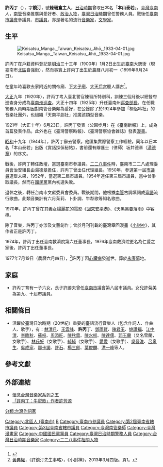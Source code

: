 {{Infobox_Prime_Minister
| name = 許丙丁 <br>Khóo píng-ting
| image =  
| country = 
| order = {{TAI-1978}}議會第二-三屆[[議員|議員]]
| term_start = 1953年1月16日
| term_end = 1958年2月21日
| order2 = {{TAI-1978}}議會[[參議員|參議員]]
| term_start2 = 1946年4月
| term_end2 = 1951年
| nationality = {{JPN-EMP}}（1899年–1945年）<br> {{ROC}}（1945年–1977年）
| birth_date = 1899年9月24日
| birth_place = {{TWN-JPN}}[[臺南州|臺南州]]
| death_date = {{death_date_and_age|1977|7|19|1899|9|24}}
| death_place = {{ROC|臺灣省}}[[臺南縣|臺南縣]]（今[[臺南市|臺南市]]）
| native place =
| constituency = 
| spouse = 楊氏金枝
| party = {{KMT}}
| profession = 
| religion = 
| signature = 
| footnotes = 
}}
'''許丙丁'''（{{bd|1899年|9月24日|1977年|7月19日|}}），字'''鏡汀'''，號'''綠珊盦主人'''，[[臺灣日治時期|日治時期]]曾取日本名「'''本山泰若'''」。[[臺灣|臺灣]][[臺南|臺南]]人，[[南管|南管]]音樂推廣與愛好者、[[政治人物|政治人物]]，[[臺灣日治時期|臺灣日治時期]]曾任警務人員。戰後任[[臺南市議會|臺南市議會]]參議員、[[臺南市議員|市議員]]，亦是著名的流行[[音樂家|音樂家]]，[[文學家|文學家]]。

==生平==
[[File:Keisatsu_Manga,_Taiwan_Keisatsu_Jihō,_1933-04-01.jpg|thumb]]

許丙丁在戶籍資料登記是[[明治|明治]]三十三年（1900年）1月2日出生於[[臺南|臺南]]大銃街（現臺南市[[北區_(臺南市)|北區]]自強街），然而事實上許丙丁出生於農曆八月初一（1899年9月24日）。

在童年時喜歡去家附近的關帝廟、[[下太子廟|下太子廟]]、[[大天后宮|大天后宮]]聽人講古<ref name="莊永明">{{cite journal |author=[[莊永明|莊永明]]|title=〈詮釋民謠的許丙丁〉|journal =《臺灣文藝》|date=1980-06|volume=|issue=第67期|publisher=台灣文藝雜誌社|location=臺灣|language=zh-tw|}}</ref>。

[[大正|大正]]九年（1920年），許丙丁考入臺北警官練習所特別科，訓練三個月後以總督府巡查身分成為[[臺南州|臺南州]][[巡查|巡查]]。大正十四年（1925年）升任臺南州[[巡查部長|巡查部長]]。在任職警務人員時期因對南管音樂頗為愛好，在公餘除了於1924年參加「桐侶吟社」的音樂社團外，也組織「天南平劇社」推廣該類型音樂。

1921年（大正十年）6月23日，許丙丁發表〈公園步月〉在《臺南新報》上，成為首篇發表作品。此外也在《臺灣警察時報》、《臺灣警察協會雜誌》發表[[漫畫|漫畫]]。

[[昭和|昭和]]十九年（1944年），許丙丁辭去警察。他匯集實際警察工作經驗，同年以日本名「本山泰若」出版《實話探偵秘帖》，書前還有辯護士（律師）坂井德章（[[湯德章|湯德章]]）的序文。

戰後，許丙丁轉任政壇，當選臺南市參議員。[[二二八事件|二二八事件]]時，臺南市二二八處理委員會治安組長由湯德章擔任，許丙丁曾出任代理組長。1950年，參選第一屆[[臺南市議員|市議員]]選舉未果，1952年，當選第二屆市議員。1954年連任第三屆市議員，當中曾爭取議長，然而在[[國民黨|國民黨]]黨內初選失敗。

退休之後，轉任台南市文獻委員會委員。戰後期間，他根據[[南管|南管]]古調填詞成[[臺語|臺語]]流行歌曲，此類音樂計有六月茉莉、卜卦調、牛犁歌等知名歌曲。

1970年，許丙丁曾在其義女[[楊麗花|楊麗花]]的電影《[[回來安平港|回來安平港]]》、《天黑黑要落雨》中客串。

除了音樂，許丙丁亦涉及文藝創作；曾於月刊刊載的臺灣章回漫畫《[[小封神|小封神]]》，其作者正是許丙丁。

1974年，許丙丁出任臺南救濟院第六任董事長。1976年臺南救濟院更名為仁愛之家後，許丙丁出任董事長。

1977年7月19日（農曆六月四日），<ref>[[黃典權|黃典權]]，〈許鏡汀先生事略〉，《小封神》，2013年3月四版。頁1。</ref>許丙丁因[[心臟病|心臟病]]發逝世。葬於[[永康|永康]]墓地。

==家庭==
*許丙丁育有一子六女，長子許勝夫曾任[[臺南市_(省轄市)|臺南市]]議會第八屆市議員。女兒許菊美為第九、十屆市議員。

==相關條目==
*活躍於臺灣日治時期（20世紀）重要的臺語流行音樂人（包含作詞人、作曲人、歌手），有：[[林清月|林清月]]、[[王雲峰_(作曲家)|王雲峰]]、'''許丙丁'''、[[鄧雨賢|鄧雨賢]]、[[陳君玉|陳君玉]]、[[姚讚福|姚讚福]]、[[江中清|江中清]]、[[李臨秋|李臨秋]]、[[蘇桐|蘇桐]]、[[周添旺|周添旺]]、[[陳秋霖|陳秋霖]]、[[陳水柳|陳水柳]]、[[陳達儒|陳達儒]]、[[郭玉蘭|郭玉蘭]]（又名雪蘭，女歌手）、[[林氏好|林氏好]]（女歌手）、[[純純_(歌手)|純純]]（女歌手）、[[愛愛_(歌手)|愛愛]]（女歌手）、[[吳晉淮|吳晉淮]]、[[呂泉生|呂泉生]]、[[吳成家|吳成家]]、[[那卡諾|那卡諾]]、[[許石|許石]]、[[楊三郎_(作曲家)|楊三郎]]、[[葉俊麟|葉俊麟]]、[[洪一峰|洪一峰]]等人。

==參考文獻==
{{reflist|2}}
==外部連結==
*[https://web.archive.org/web/20081002100101/http://media.ilc.edu.tw/music/MS/musician-05.HTM 懷念台灣音樂家系列之五]
*[https://web.archive.org/web/20080929183242/http://blog.chinatimes.com/zeus/archive/2008/07/17/299635.html 「許丙丁：牛犁歌」作者許芳源]

{{DEFAULTSORT:Xu許}}
[[Category:北區人_(臺南市)|Category:北區人 (臺南市)]]
[[Category:許姓|B]]
[[Category:臺南市參議員|Category:臺南市參議員]]
[[Category:第2屆臺南省轄市議員|Category:第2屆臺南省轄市議員]]
[[Category:第3屆臺南省轄市議員|Category:第3屆臺南省轄市議員]]
[[Category:臺灣南管樂師|Category:臺灣南管樂師]]
[[Category:臺灣漫畫家|Category:臺灣漫畫家]]
[[Category:中國國民黨黨員|Category:中國國民黨黨員]]
[[Category:臺灣日治時期警務人員|Category:臺灣日治時期警務人員]]
[[分類:台灣作詞家|分類:台灣作詞家]]
[[Category:台灣日治時期音樂家|Category:台灣日治時期音樂家]]
[[Category:二二八事件相關人物|Category:二二八事件相關人物]]